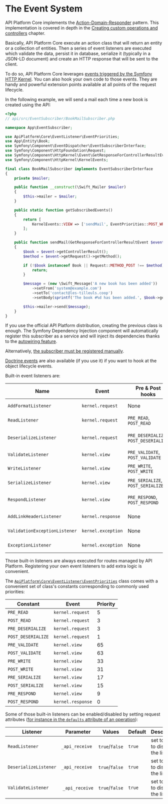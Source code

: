 # The Event System

API Platform Core implements the [Action-Domain-Responder](https://github.com/pmjones/adr) pattern. This implementation
is covered in depth in the [Creating custom operations and controllers](operations.md#creating-custom-operations-and-controllers)
chapter.

Basically, API Platform Core execute an action class that will return an entity or a collection of entities. Then a series
of event listeners are executed which validate the data, persist it in database, serialize it (typically in a JSON-LD document)
and create an HTTP response that will be sent to the client.

To do so, API Platform Core leverages [events triggered by the Symfony HTTP Kernel](https://symfony.com/doc/current/reference/events.html#kernel-events).
You can also hook your own code to those events. They are handy and powerful extension points available at all points
of the request lifecycle.

In the following example, we will send a mail each time a new book is created using the API:

```php
<?php
// api/src/EventSubscriber/BookMailSubscriber.php

namespace App\EventSubscriber;

use ApiPlatform\Core\EventListener\EventPriorities;
use App\Entity\Book;
use Symfony\Component\EventDispatcher\EventSubscriberInterface;
use Symfony\Component\HttpFoundation\Request;
use Symfony\Component\HttpKernel\Event\GetResponseForControllerResultEvent;
use Symfony\Component\HttpKernel\KernelEvents;

final class BookMailSubscriber implements EventSubscriberInterface
{
    private $mailer;

    public function __construct(\Swift_Mailer $mailer)
    {
        $this->mailer = $mailer;
    }

    public static function getSubscribedEvents()
    {
        return [
            KernelEvents::VIEW => ['sendMail', EventPriorities::POST_WRITE],
        ];
    }

    public function sendMail(GetResponseForControllerResultEvent $event)
    {
        $book = $event->getControllerResult();
        $method = $event->getRequest()->getMethod();

        if (!$book instanceof Book || Request::METHOD_POST !== $method) {
            return;
        }

        $message = (new \Swift_Message('A new book has been added'))
            ->setFrom('system@example.com')
            ->setTo('contact@les-tilleuls.coop')
            ->setBody(sprintf('The book #%d has been added.', $book->getId()));

        $this->mailer->send($message);
    }
}
```

If you use the official API Platform distribution, creating the previous class is enough. The Symfony Dependency Injection
component will automatically register this subscriber as a service and will inject its dependencies thanks to the [autowiring
feature](http://symfony.com/doc/current/components/dependency_injection/autowiring.html).

Alternatively, [the subscriber must be registered manually](http://symfony.com/doc/current/components/http_kernel/introduction.html#creating-an-event-listener).

[Doctrine events](http://doctrine-orm.readthedocs.org/en/latest/reference/events.html#reference-events-lifecycle-events)
are also available (if you use it) if you want to hook at the object lifecycle events.

Built-in event listeners are:

| Name                          | Event              | Pre & Post hooks                      | Priority | Description                                                                                                               |
| ----------------------------- | ------------------ | ------------------------------------- | -------- | ------------------------------------------------------------------------------------------------------------------------- |
| `AddFormatListener`           | `kernel.request`   | None                                  | 7        | guess the best response format ([content negotiation](content-negotiation.md))                                            |
| `ReadListener`                | `kernel.request`   | `PRE_READ`, `POST_READ`               | 4        | retrieve data from the persistence system using the [data providers](data-providers.md) (`GET`, `PUT`, `DELETE`)          |
| `DeserializeListener`         | `kernel.request`   | `PRE_DESERIALIZE`, `POST_DESERIALIZE` | 2        | deserialize data into a PHP entity (`GET`, `POST`, `DELETE`); update the entity retrieved using the data provider (`PUT`) |
| `ValidateListener`            | `kernel.view`      | `PRE_VALIDATE`, `POST_VALIDATE`       | 64       | [validate data](validation.md) (`POST`, `PUT`)                                                                            |
| `WriteListener`               | `kernel.view`      | `PRE_WRITE`, `POST_WRITE`             | 32       | persist changes in the persistence system using the [data persisters](data-persisters.md) (`POST`, `PUT`, `DELETE`)       |
| `SerializeListener`           | `kernel.view`      | `PRE_SERIALIZE`, `POST_SERIALIZE`     | 16       | serialize the PHP entity in string [according to the request format](content-negotiation.md)                              |
| `RespondListener`             | `kernel.view`      | `PRE_RESPOND`, `POST_RESPOND`         | 8        | transform serialized to a `Symfony\Component\HttpFoundation\Response` instance                                            |
| `AddLinkHeaderListener`       | `kernel.response`  | None                                  | 0        | add a `Link` HTTP header pointing to the Hydra documentation                                                              |
| `ValidationExceptionListener` | `kernel.exception` | None                                  | 0        | serialize validation exceptions in the Hydra format                                                                       |
| `ExceptionListener`           | `kernel.exception` | None                                  | -96      | serialize PHP exceptions in the Hydra format (including the stack trace in debug mode)                                    |

Those built-in listeners are always executed for routes managed by API Platform. Registering your own event listeners to
add extra logic is convenient.

The [`ApiPlatform\Core\EventListener\EventPriorities`](https://github.com/api-platform/core/blob/master/src/EventListener/EventPriorities.php) class comes with a convenient set of class's constants corresponding to commonly used priorities:

| Constant           | Event             | Priority |
| ------------------ | ----------------- | -------- |
| `PRE_READ`         | `kernel.request`  | 5        |
| `POST_READ`        | `kernel.request`  | 3        |
| `PRE_DESERIALIZE`  | `kernel.request`  | 3        |
| `POST_DESERIALIZE` | `kernel.request`  | 1        |
| `PRE_VALIDATE`     | `kernel.view`     | 65       |
| `POST_VALIDATE`    | `kernel.view`     | 63       |
| `PRE_WRITE`        | `kernel.view`     | 33       |
| `POST_WRITE`       | `kernel.view`     | 31       |
| `PRE_SERIALIZE`    | `kernel.view`     | 17       |
| `POST_SERIALIZE`   | `kernel.view`     | 15       |
| `PRE_RESPOND`      | `kernel.view`     | 9        |
| `POST_RESPOND`     | `kernel.response` | 0        |

Some of those built-in listeners can be enabled/disabled by setting request attributes ([for instance in the `defaults`
attribute of an operation](operations.md#recommended-method)):

| Listener              |  Parameter      | Values         | Default | Description                            |
| --------------------- | --------------- | -------------- | ------- | -------------------------------------- |
| `ReadListener`        | `_api_receive`  | `true`/`false` | `true`  | set to `false` to disable the listener |
| `DeserializeListener` | `_api_receive`  | `true`/`false` | `true`  | set to `false` to disable the listener |
| `ValidateListener`    |  `_api_receive` | `true`/`false` | `true`  | set to `false` to disable the listener |
